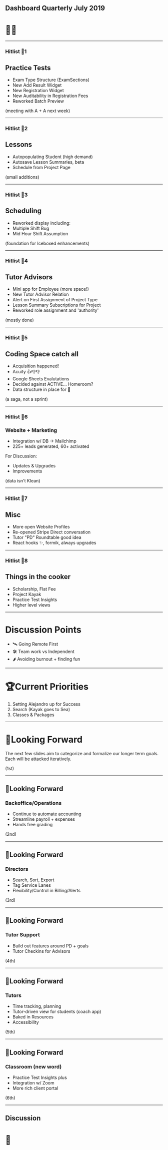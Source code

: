 ## Dashboard Quarterly July 2019

# 🍾🗽

---

### Hitlist 📜1

## Practice Tests

- Exam Type Structure (ExamSections)
- New Add Result Widget
- New Registration Widget
- New Auditability in Registration Fees
- Reworked Batch Preview

(meeting with A + A next week)

---

### Hitlist 📜2

## Lessons

- Autopopulating Student (high demand)
- Autosave Lesson Summaries, beta
- Schedule from Project Page

(small additions)

---

### Hitlist 📜3

## Scheduling

- Reworked display including:
- Multiple Shift Bug
- Mid Hour Shift Assumption

(foundation for Iceboxed enhancements)

---

### Hitlist 📜4

## Tutor Advisors

- Mini app for Employee (more space!)
- New Tutor Advisor Relation
- Alert on First Assignment of Project Type
- Lesson Summary Subscriptions for Project
- Reworked role assignment and 'authority'

(mostly done)

---

### Hitlist 📜5

## Coding Space catch all

- Acquisition happened!
- Acuity 👍👎👎
- Google Sheets Evalutations
- Decided against ACTIVE... Homeroom?
- Data structure in place for 🎃

(a saga, not a sprint)

---

### Hitlist 📜6

### Website + Marketing

- Integration w/ DB -> Mailchimp
- 225+ leads generated, 60+ activated

For Discussion:

- Updates & Upgrades
- Improvements

(data isn't Klean)

---

### Hitlist 📜7

## Misc

- More open Website Profiles
- Re-opened Stripe Direct conversation
- Tutor "PD" Roundtable good idea
- React hooks ✨, formik, always upgrades

---

### Hitlist 📜8

## Things in the cooker

- Scholarship, Flat Fee
- Project Kayak
- Practice Test Insights
- Higher level views

---

# Discussion Points

- 🛰 Going Remote First
- 🛠 Team work vs Independent
- 🌶 Avoiding burnout + finding fun

---

# 🏆Current Priorities

1. Setting Alejandro up for Success
1. Search (Kayak goes to Sea)
1. Classes & Packages

---

# 🔭Looking Forward

The next few slides aim to categorize and formalize our longer term goals.
Each will be attacked iteratively.

(1st)

---

## 🔭Looking Forward

### Backoffice/Operations

- Continue to automate accounting
- Streamline payroll + expenses
- Hands free grading

(2nd)

---

## 🔭Looking Forward

### Directors

- Search, Sort, Export
- Tag Service Lanes
- Flexibility/Control in Billing/Alerts

(3rd)

---

## 🔭Looking Forward

### Tutor Support

- Build out features around PD + goals
- Tutor Checkins for Advisors

(4th)

---

## 🔭Looking Forward

### Tutors

- Time tracking, planning
- Tutor-driven view for students (coach app)
- Baked in Resources
- Accessibility

(5th)

---

## 🔭Looking Forward

### Classroom (new word)

- Practice Test Insights plus
- Integration w/ Zoom
- More rich client portal

(6th)

---

## Discussion

# 🥃
